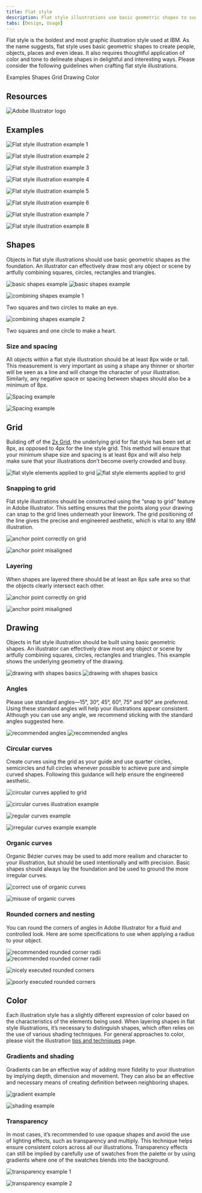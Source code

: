 ```yaml
---
title: Flat style
description: Flat style illustrations use basic geometric shapes to suggest people, objects, places and concepts using elements such as grid and color.
tabs: [Design, Usage]
---
```



<PageDescription>

Flat style is the boldest and most graphic illustration style used at IBM. As the name suggests, flat style uses basic geometric shapes to create people, objects, places and even ideas. It also requires thoughtful application of color and tone to delineate shapes in delightful and interesting ways. Please consider the following guidelines when crafting flat style illustrations.

</PageDescription>

<AnchorLinks>
  <AnchorLink>Examples</AnchorLink>
  <AnchorLink>Shapes</AnchorLink>
  <AnchorLink>Grid</AnchorLink>
  <AnchorLink>Drawing</AnchorLink>
  <AnchorLink>Color</AnchorLink>
</AnchorLinks>

## Resources

<Row className="resource-card-group">
<Column colMd={4} colLg={4} noGutterSm>
    <ResourceCard
      subTitle="Flat style starter kit"
      aspectRatio="2:1"
      href="https://github.com/carbon-design-system/carbon/raw/master/packages/pictograms/master/pictogram-master.ai"
      actionIcon="download"
      disabled
      >

![Adobe Illustrator logo](../../images/illustrator.png)

  </ResourceCard>
</Column>
</Row>

## Examples

![Flat style illustration example 1](./images/flat-1.png)

<Row className={mockGallery}>

<Column colMd={4} colLg={4}>

![Flat style illustration example 2](./images/flat-2.png)

</Column>

<Column colMd={4} colLg={4}>

![Flat style illustration example 3](./images/flat-3.png)

</Column>

<Column colMd={4} colLg={4}>

![Flat style illustration example 4](./images/flat-4.png)

</Column>

</Row>

![Flat style illustration example 5](./images/flat-5.svg)

<Row className={mockGallery}>

<Column colMd={4} colLg={4}>

![Flat style illustration example 6](./images/flat-6.svg)

</Column>

<Column colMd={4} colLg={4}>

![Flat style illustration example 7](./images/flat-7.svg)

</Column>

<Column colMd={4} colLg={4}>

![Flat style illustration example 8](./images/flat-8.png)

</Column>

</Row>

## Shapes

Objects in flat style illustrations should use basic geometric shapes as the foundation. An illustrator can effectively draw most any object or scene by artfully combining squares, circles, rectangles and triangles.

<ArtDirection>

![basic shapes example](./images/shapes-1-mobile.svg)
![basic shapes example](./images/shapes-1.svg)

</ArtDirection>

<Row className={mockGallery}>

<Column colMd={4} colLg={4}>

![combining shapes example 1](./images/shapes-2.svg)

<Caption>Two squares and two circles to make an eye.</Caption>

</Column>

<Column colMd={4} colLg={4}>

![combining shapes example 2](./images/shapes-3.svg)

<Caption>Two squares and one circle to make a heart.</Caption>

</Column>

</Row>

### Size and spacing

All objects within a flat style illustration should be at least 8px wide or tall. This measurement is very important as using a shape any thinner or shorter will be seen as a line and will change the character of your illustration. Similarly, any negative space or spacing between shapes should also be a minimum of 8px.

<Row className={mockGallery}>

<Column colMd={4} colLg={4}>

![Spacing example](./images/spacing-1.svg)

</Column>

<Column colMd={4} colLg={4}>

![Spacing example](./images/spacing-2.svg)

</Column>

</Row>

## Grid

Building off of the [2x Grid](https://www.ibm.com/design/language/2x-grid), the underlying grid for flat style has been set at 8px, as opposed to 4px for the line style grid. This method will ensure that your minimum shape size and spacing is at least 8px and will also help make sure that your illustrations don’t become overly crowded and busy.

<ArtDirection>

![flat style elements applied to grid](./images/grid-mobile.png)
![flat style elements applied to grid](./images/grid.png)

</ArtDirection>

### Snapping to grid

Flat style illustrations should be constructed using the “snap to grid” feature in Adobe Illustrator. This setting ensures that the points along your drawing can snap to the grid lines underneath your linework. The grid positioning of the line gives the precise and engineered aesthetic, which is vital to any IBM illustration.

<DoDontRow>
<DoDont caption="Do make sure the anchor point lands clearly on intersecting grid lines.">

![anchor point correctly on grid](./images/snapping-do.svg)

</DoDont>

<DoDont type="dont" caption="Don’t forget to use “snap to grid,” or it may result in misaligned anchor points.">

![anchor point misaligned](./images/snapping-dont.svg)

</DoDont>
</DoDontRow>

### Layering

When shapes are layered there should be at least an 8px safe area so that the objects clearly intersect each other.

<DoDontRow>
<DoDont caption="Do use clearly arranged shapes with at least 8px of separation.">

![anchor point correctly on grid](./images/layering-do.png)

</DoDont>

<DoDont type="dont" caption="Don’t use haphazardly placed shapes with less than 8px of separation.">

![anchor point misaligned](./images/layering-dont.png)

</DoDont>
</DoDontRow>

## Drawing

Objects in flat style illustration should be built using basic geometric shapes. An illustrator can effectively draw most any object or scene by artfully combining squares, circles, rectangles and triangles. This example shows the underlying geometry of the drawing.

<ArtDirection>

![drawing with shapes basics](./images/drawing-mobile.png)
![drawing with shapes basics](./images/drawing.svg)

</ArtDirection>

### Angles

Please use standard angles—15°, 30°, 45°, 60°, 75° and 90° are preferred. Using these standard angles will help your illustrations appear consistent. Although you can use any angle, we recommend sticking with the standard angles suggested here.

<ArtDirection>

![recommended angles](./images/angles-mobile.svg)
![recommended angles](./images/angles.svg)

</ArtDirection>

### Circular curves

Create curves using the grid as your guide and use quarter circles, semicircles and full circles whenever possible to achieve pure and simple curved shapes. Following this guidance will help ensure the engineered aesthetic.

<Row className={mockGallery}>

<Column colMd={4} colLg={6}>

![circular curves applied to grid](./images/curves-1.svg)

</Column>

<Column colMd={4} colLg={6}>

![circular curves illustration example](./images/curves-2.svg)

</Column>

</Row>

<DoDontRow>
<DoDont caption="Do use clear and regular curves when possible.">

![regular curves example](./images/curves-do.svg)

</DoDont>

<DoDont type="dont" caption="Don't use irregular curves if they can be avoided.">

![irregular curves example example](./images/curves-dont.svg)

</DoDont>
</DoDontRow>

### Organic curves

Organic Bézier curves may be used to add more realism and character to your illustration, but should be used intentionally and with precision. Basic shapes should always lay the foundation and be used to ground the more irregular curves.

<Row className={mockGallery}>

<Column colMd={4} colLg={6}>

![correct use of organic curves](./images/organic-curves-1.svg)

</Column>

<Column colMd={4} colLg={6}>

![misuse of organic curves](./images/organic-curves-2.svg)

</Column>

</Row>

### Rounded corners and nesting

You can round the corners of angles in Adobe Illustrator for a fluid and controlled look. Here are some specifications to use when applying a radius to your object.

<ArtDirection>

![recommended rounded corner radii](./images/rounded-mobile.svg)
![recommended rounded corner radii](./images/rounded.svg)

</ArtDirection>

<DoDontRow>
<DoDont caption="Nested lines that curve should remain equally spaced with increasing radius.">

![nicely executed rounded corners](./images/rounded-do.svg)

</DoDont>

<DoDont type="dont" caption="Avoid the use of different corner radiuses in a nested design.">

![poorly executed rounded corners](./images/rounded-dont.svg)

</DoDont>
</DoDontRow>

## Color

Each illustration style has a slightly different expression of color based on the characteristics of the elements being used. When layering shapes in flat style illustrations, it’s necessary to distinguish shapes, which often relies on the use of various shading techniques. For general approaches to color, please visit the illustration [tips and techniques](https://www.ibm.com/design/language/illustration/tips-and-techniques) page.

### Gradients and shading

Gradients can be an effective way of adding more fidelity to your illustration by implying depth, dimension and movement. They can also be an effective and necessary means of creating definition between neighboring shapes.

<Row className={mockGallery}>

<Column colMd={4} colLg={4}>

![gradient example](./images/gradient-1.png)

</Column>

<Column colMd={4} colLg={4}>

![shading example](./images/flat-2.png)

</Column>

</Row>

### Transparency

In most cases, it’s recommended to use opaque shapes and avoid the use of lighting effects, such as transparency and multiply. This technique helps ensure consistent colors across all our illustrations. Transparency effects can still be implied by carefully use of swatches from the palette or by using gradients where one of the swatches blends into the background.

<Row className={mockGallery}>

<Column colMd={4} colLg={4}>

![transparency example 1](./images/transparency-1.png)

</Column>

<Column colMd={4} colLg={4}>

![transparency example 2](./images/flat-6.svg)

</Column>

</Row>